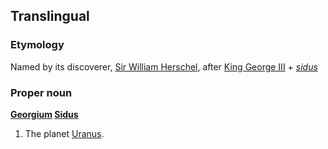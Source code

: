 ==Translingual==

===Etymology===
Named by its discoverer, [[w:Sir William Herschel|Sir William Herschel]], after [[w:George III of the United Kingdom|King George III]] + {{etyl|la|mul}} ''[[sidus]]''

===Proper noun===
'''[[Georgium]] [[sidus|Sidus]]'''

# {{astronomy|obsolete}} The planet [[Uranus]].